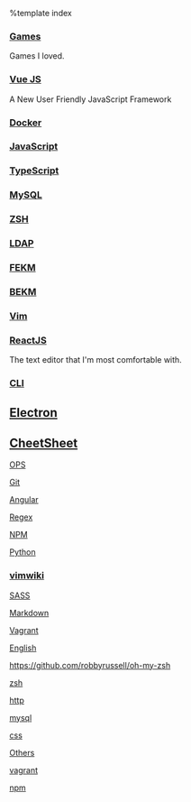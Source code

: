 %template index

=== [[./games|Games]] ===
Games I loved.

=== [[./vuejs|Vue JS]] ===
A New User Friendly JavaScript Framework

=== [[./docker|Docker]] ===

=== [[JavaScript]] ===

=== [[TypeScript]] ===

=== [[MySQL]] ===

=== [[ZSH]] ===

=== [[LDAP]] ===

=== [[FEKM]] ===

=== [[BEKM]] ===

=== [[Vim]] ===

=== [[./reactjs|ReactJS]] ===

The text editor that I'm most comfortable with.

=== [[CLI]] ===

== [[./electron|Electron]] ==

== [[./cheetsheet|CheetSheet]] ==


[[OPS]]

[[./git|Git]]

[[Angular]]

[[Regex]]

[[NPM]]

[[Python]]


=== [[vimwiki]] ===

[[SASS]]

[[Markdown]]

[[Vagrant]]

[[English]]

https://github.com/robbyrussell/oh-my-zsh

[[zsh]]

[[http]]

[[mysql]]

[[css]]

[[Others]]

[[vagrant]]

[[npm]]
